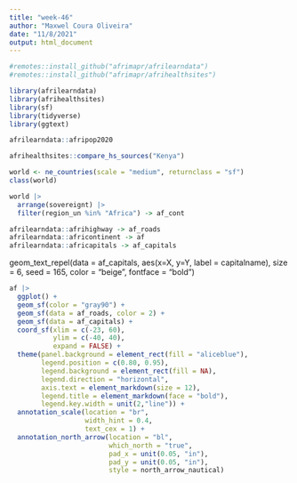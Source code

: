 ```yaml
---
title: "week-46"
author: "Maxwel Coura Oliveira"
date: "11/8/2021"
output: html_document
---
```




```r
#remotes::install_github("afrimapr/afrilearndata")
#remotes::install_github("afrimapr/afrihealthsites")
```

```r
library(afrilearndata)
library(afrihealthsites)
library(sf)
library(tidyverse)
library(ggtext)
```

```r
afrilearndata::afripop2020 
```

```r
afrihealthsites::compare_hs_sources("Kenya")
```

```r
world <- ne_countries(scale = "medium", returnclass = "sf")
class(world)
```

```r
world |> 
  arrange(sovereignt) |> 
  filter(region_un %in% "Africa") -> af_cont
```

```r
afrilearndata::afrihighway -> af_roads
afrilearndata::africontinent -> af
afrilearndata::africapitals -> af_capitals
```

  geom_text_repel(data = af_capitals,
                  aes(x=X, y=Y, label = capitalname),
            size = 6, 
            seed = 165,
            color = "beige", 
            fontface = "bold")

```r
af |> 
  ggplot() +
  geom_sf(color = "gray90") +
  geom_sf(data = af_roads, color = 2) +
  geom_sf(data = af_capitals) +
  coord_sf(xlim = c(-23, 60), 
           ylim = c(-40, 40), 
           expand = FALSE) +
  theme(panel.background = element_rect(fill = "aliceblue"),
        legend.position = c(0.80, 0.95),
        legend.background = element_rect(fill = NA),
        legend.direction = "horizontal",
        axis.text = element_markdown(size = 12),
        legend.title = element_markdown(face = "bold"),
        legend.key.width = unit(2,"line")) +
  annotation_scale(location = "br", 
                   width_hint = 0.4, 
                   text_cex = 1) + 
  annotation_north_arrow(location = "bl", 
                         which_north = "true",
                         pad_x = unit(0.05, "in"),
                         pad_y = unit(0.05, "in"), 
                         style = north_arrow_nautical)
```

